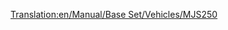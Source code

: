 [[Translation:en/Manual/Base Set/Vehicles/MJS250]]
{{en/Trains|Image=[[File:en/Mjs250.png]]
|Cost=£9,375 ($18.750)
|Speed=80 km/h (50 mph)
|Weight=65 t
|Power=600 hp (448 kW)
|Annual=£990 ($1.980)
|Designed=1955
|Lifespan=22
|Capacity=N/A
|Description=The MJS250 is the first diesel powered engine available in [[en/climate#Sub-arctic|sub-arctic]] and [[en/climate#Sub-Tropical|sub-tropical]] climates. It is cheap but lacks speed and power. Upgrade away from these as soon as time and money permit it. However, a multiheaded engine out of two MJS250s will be cheaper and more powerful than a [[en/Manual/Base Set/Vehicles/Wills 2-8-0]].
|Real-life=The MJS250 resembles the Davenport 44t switcher.}}